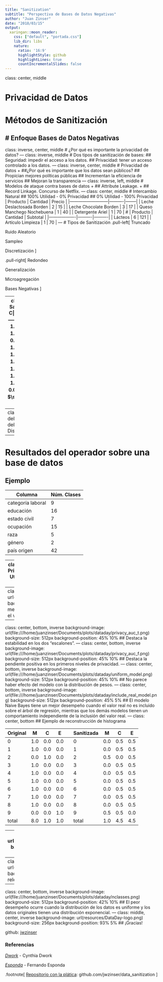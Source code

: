 ```yaml
---
title: "Sanitization"
subtitle: "Perspectiva de Bases de Datos Negativas"
author: "Juan Zinser"
date: "2018/03/15"
output:
  xaringan::moon_reader:
    css: ["default", "portada.css"]
    lib_dir: libs
    nature:
      ratio: '16:9'
      highlightStyle: github
      highlightLines: true
      countIncrementalSlides: false
---
```

class: center, middle

# Privacidad de Datos
# Métodos de Sanitización
# Enfoque Bases de Datos Negativas
---
class: inverse, center, middle
# ¿Por qué es importante la privacidad de datos?
---
class: inverse, middle
# Dos tipos de sanitización de bases:
## Seguridad: impedir el acceso a los datos.
## Privacidad: tener un acceso controlado a los datos.
---
class: inverse, center, middle
# Privacidad de datos
+ ##¿Por qué es importante que los datos sean públicos?
## Propician mejores políticas públicas
## Incrementan la eficiencia de servicios
## Mejoran la transparencia
---
class: inverse, left, middle
# Modelos de ataque contra bases de datos
+ ## Attribute Leakage. 
+ ## Record Linkage. Concurso de Netflix.
---
class: center, middle
# Intercambio Natural
## 100% Utilidad - 0% Privacidad
## 0% Utilidad - 100% Privacidad
| Producto                  | Cantidad | Precio |
|---------------------------|----------|--------|
| Leche Deslactosada Borden | 2        | 15     |
| Leche Chocolate Borden    | 3        | 17     |
| Queso Manchego Nochebuena | 1        | 40     |
| Detergente Ariel          | 1        | 70     |
# 
| Producto          | Cantidad | Subtotal |
|-------------------|----------|----------|
| Lácteos           | 6        | 121      |
| Artículo Limpieza | 1        | 70       |
---
# Tipos de Sanitización
.pull-left[
Truncado

Ruido Aleatorio

Sampleo

Discretización
]

.pull-right[
Redondeo

Generalización

Microagregación

Bases Negativas
]

---
class: center, middle
### Enfoque Sanitización Bases Negativas
|     |     M|     C|     E|        $M_s$ |        $C_s$ |        $E_s$ |
|  ---| -----| -----| -----| -------------| -------------| -------------|
|  0  |   1.0|   0.0|   0.0|   $\pi_{0,M}$|   $\pi_{0,C}$|   $\pi_{0,E}$|
|  1  |   1.0|   0.0|   0.0|   $\pi_{1,M}$|   $\pi_{1,C}$|   $\pi_{1,E}$|
|  2  |   0.0|   1.0|   0.0|   $\pi_{2,M}$|   $\pi_{2,C}$|   $\pi_{2,E}$|
|  3  |   1.0|   0.0|   0.0|   $\pi_{3,M}$|   $\pi_{3,C}$|   $\pi_{3,E}$|
|  4  |   1.0|   0.0|   0.0|   $\pi_{4,M}$|   $\pi_{4,C}$|   $\pi_{4,E}$|
|  5  |   1.0|   0.0|   0.0|   $\pi_{5,M}$|   $\pi_{5,C}$|   $\pi_{5,E}$|
|  6  |   1.0|   0.0|   0.0|   $\pi_{6,M}$|   $\pi_{6,C}$|   $\pi_{6,E}$|
|  7  |   1.0|   0.0|   0.0|   $\pi_{7,M}$|   $\pi_{7,C}$|   $\pi_{7,E}$|
|  8  |   1.0|   0.0|   0.0|   $\pi_{8,M}$|   $\pi_{8,C}$|   $\pi_{8,E}$|
|  9  |   0.0|   0.0|   1.0|   $\pi_{9,M}$|   $\pi_{9,C}$|   $\pi_{9,E}$|
#### $\sum_{j=0}^{nclasses}\pi_{i,j}=1.0$, $\pi_{i,j}\geq 0$
---
class: center, middle
# Características del operador propuesto
## Inclusión del valor real
## Privacidad 
## Distribución de peso
---
# Resultados del operador sobre una base de datos
## Ejemplo 
| Columna           | Núm. Clases |
|-------------------|-------------|
| categoría laboral | 9           |
| educación         | 16          |
| estado civil      | 7           |
| ocupación         | 15          |
| raza              | 5           |
| género            | 2           |
| país origen       | 42          |
---
class: inverse
# Nos efocaremos en Utilidad dentro del intercambio de Privacidad-Utilidad.
# Dos formas de medir la utilidad de la tabla.
+ ## Utilidad medida por medio de métodos de aprendizaje de máquina.
+ ## Utilidad medida por medio de reconstrucción de histogramas. 
---
class: center, bottom, inverse
background-image: url(file:///home/juanzinser/Documents/plots/dataday/privacy_is_real.png)
background-size: 512px
background-position: 45% 10%
## Utilidad medida por medio de métodos de aprendizaje de máquina.
## No incluir el valor real presenta una mejor utilidad.
---
class: center, bottom, inverse
background-image: url(file:///home/juanzinser/Documents/plots/dataday/privacy_auc_t.png)
background-size: 512px
background-position: 45% 10%
## Destaca la estabilidad en los dos "escalones".
---
class: center, bottom, inverse
background-image: url(file:///home/juanzinser/Documents/plots/dataday/privacy_auc_f.png)
background-size: 512px
background-position: 45% 10%
## Destaca la pendiente positiva en los primeros niveles de privacidad.
---
class: center, bottom, inverse
background-image: url(file:///home/juanzinser/Documents/plots/dataday/uniform_model.png)
background-size: 512px
background-position: 45% 10%
## No parece haber efecto del modelo con la distribución de pesos.
---
class: center, bottom, inverse
background-image: url(file:///home/juanzinser/Documents/plots/dataday/include_real_model.png)
background-size: 512px
background-position: 45% 5%
## El modelo Naive Bayes tiene un mejor desempeño cuando el valor real no es incluido sobre el árbol de regresión, mientras que los demás modelos tienen un comportamiento independiente de la inclusión del valor real.
---
class: center, bottom
## Ejemplo de reconstrucción de histograma

|Original|M|C|E| |Sanitizada|M|C|E|
|--|--|--|--|--|--|--|--|--|
|0|1.0|0.0|0.0||0|0.0|0.5|0.5|
|1|1.0|0.0|0.0||1|0.0|0.5|0.5|
|2|0.0|1.0|0.0||2|0.5|0.0|0.5|
|3|1.0|0.0|0.0||3|0.0|0.5|0.5|
|4|1.0|0.0|0.0||4|0.0|0.5|0.5|
|5|1.0|0.0|0.0||5|0.0|0.5|0.5|
|6|1.0|0.0|0.0||6|0.0|0.5|0.5|
|7|1.0|0.0|0.0||7|0.0|0.5|0.5|
|8|1.0|0.0|0.0||8|0.0|0.5|0.5|
|9|0.0|0.0|1.0||9|0.5|0.5|0.0|
|total|8.0|1.0|1.0||total|1.0|4.5|4.5|
---
class: center, bottom, inverse
background-image: url(file:///home/juanzinser/Documents/plots/dataday/reconstruction_simulated_example.png)
background-size: 512px
background-position: 45% 10%
## Ejemplo de reconstrucción de histograma
## Chi-cuadrada $\chi^2  = \sum_{i=1}^n\frac{(NIS_i-CIS_i)^2}{CIS_i}$
---
class: center, bottom, inverse
background-image: url(file:///home/juanzinser/Documents/plots/dataday/privacy.png)
background-size: 512px
background-position: 45% 10%
## Después de un nivel de dispersión mayor al 40%, pierde relevancia la inclusión o no inclusión del valor real. 
---
class: center, bottom, inverse
background-image: url(file:///home/juanzinser/Documents/plots/dataday/nclasses.png)
background-size: 512px
background-position: 42% 10%
## El peor desempeño ocurre cuando la distribución de los datos es uniforme y los datos originales tienen una distribución exponencial.
---
class: middle, center, inverse
background-image: url(resources/DataDay-logo.png)
background-size: 256px
background-position: 93% 5%
## ¡Gracias!

github: [jwzinser](https://github.com/jwzinser)

### Referencias
[*Dwork*](https://link.springer.com/content/pdf/10.1007/978-3-540-30576-7_20.pdf) - Cynthia Dwork 

[*Esponda*](http://agl.cs.unm.edu/~forrest/publications/final-2007.pdf) - Fernando Esponda 

.footnote[ 
  [Repositorio con la plática](http://github.com/jwzinser/data_sanitization): github.com/jwzinser/data_sanitization 
]